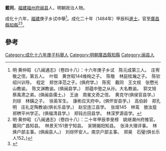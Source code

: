 '''戴同'''，[[福建|福建]][[福州府|福州府]][[闽县|闽县]]人，明朝政治人物。

成化十六年，[[福建|福建]]庚子乡试中舉<ref>明·黄仲昭 《八闽通志》（卷四十八）：十六年庚子乡试　陈元成第三人。　庄宥敬之侄。第五人。　叶铤　黄世昭144维绚之子。　陈敬　林庭桂瀚之子。　陈钦绍兴训导。　程定　郑世泽范之子。(俱府学。)　陈宪　戴同　王文规　张懋光山教谕。　陈文渊教谕。(俱闽县学。)　郑蕴中塾之从孙。大名教谕。　郭文旭　蔡禹肃之弟。(俱闽县儒士。)　王迪　周冕文奇之侄。　黄克守(俱侯官县学。)　刘琮　林鐄之子。　徐英军生。　康彬应天府中。(俱怀安县学。)　高伯龄　郑孔明　庄礼定陶教谕(俱长乐县学。)　赵坣连江县学。　张煊145　林鸾　敖汝垕　郑栱平州学正。(俱福清县学。)　郑钝古田县学。　林深罗源县学。</ref>。成化二十年（1484年）甲辰科[[進士|進士]]，官至[[廣昌縣|廣昌縣]][[知縣|知縣]]<ref>明·黄仲昭 《八闽通志》（卷四十八）：二十年甲辰李旻榜　姚继潮州府推官。　戴同广昌知县。　林景天151景宁知县。　吴锵揭阳知县。　张泽大理评事。　林焕户部主事。(俱闽县人。)　刘琮怀安人。南京户部主事。　郑昊　石璧(俱长乐人152。)</ref><ref>{{cite web|title=《福州府志（清·乾隆）》选举四|url=http://www.fzdqw.com/ShowText.asp?ToBook=1411&index=96&|publisher=福州地情网|accessdate=2014-05-04|deadurl=yes|archiveurl=https://web.archive.org/web/20140504191714/http://www.fzdqw.com/ShowText.asp?ToBook=1411&index=96&|archivedate=2014-05-04}}</ref>。

==參考==
{{reflist}}
{{明朝人物小作品}}
{{成化二十年甲辰科殿試金榜}}
{{DEFAULTSORT:Dai戴}}
[[Category:成化十六年庚子科舉人|Category:成化十六年庚子科舉人]]
[[Category:明朝廣昌縣知縣|Category:明朝廣昌縣知縣]]
[[Category:闽县人|Category:闽县人]]